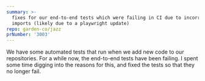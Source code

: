 ```yaml
---
summary: >-
  fixes for our end-to-end tests which were failing in CI due to incorrect
  imports (likely due to a playwright update)
repo: garden-co/jazz
prNumber: '3003'
---
```

We have some automated tests that run when we add new code to our repositories. For a while now, the end-to-end tests have been failing. I spent some time digging into the reasons for this, and fixed the tests so that they no longer fail.
